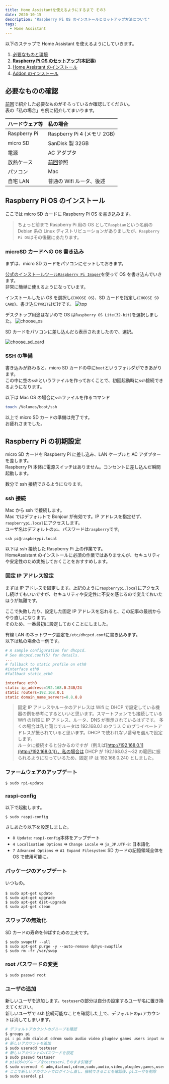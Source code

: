 ```yaml
---
title: Home Assistantを使えるようにするまで その3
date: 2020-10-15
description: "Raspberry Pi OS のインストールとセットアップ方法について"
tags:
  - Home Assistant
---
```


以下のステップで Home Assistant を使えるようにしていきます。

1. [必要なものと環境](/home-assistantを使えるようにするまで-その-2)
2. **[Raspberry Pi OS のセットアップ(本記事)](/home-assistantを使えるようにするまで-その-3)**
3. [Home Assistant のインストール](/home-assistantを使えるようにするまで-その-4)
4. [Addon のインストール](/home-assistantを使えるようにするまで-その-5)

## 必要なものの確認

[前回](/home-assistantを使えるようにするまで-その-2)で紹介した必要なものがそろっているか確認してください。  
表の「私の場合」を例に紹介してまいります。

| ハードウェア等 | 私の場合                                                 |
| :------------- | :------------------------------------------------------- |
| Raspberry Pi   | Raspberry Pi 4 (メモリ 2GB)                              |
| micro SD       | SanDisk 製 32GB                                          |
| 電源           | AC アダプタ                                              |
| 放熱ケース     | [前回](/home-assistantを使えるようにするまで-その-2)参照 |
| パソコン       | Mac                                                      |
| 自宅 LAN       | 普通の Wifi ルータ、後述                                 |

## Raspberry Pi OS のインストール

ここでは micro SD カードに Raspberry Pi OS を書き込みます。

> ちょっと前まで Raspberry Pi 用の OS として`Raspbian`という名前の Debian 系の Linux ディストリビューションがありましたが、`Raspberry Pi OS`はその後継にあたります。

### microSD カードへの OS 書き込み

まずは、micro SD カードをパソコンにセットしておきます。

[公式のインストールツール`Raspberry Pi Imager`](https://www.raspberrypi.org/downloads/)を使って OS を書き込んでいきます。  
非常に簡単に使えるようになっています。

インストールしたい OS を選択し(`CHOOSE OS`)、SD カードを指定し(`CHOOSE SD CARD`)、書き込む(`WRITE`)だけです。
![top](./0.png)

デスクトップ用途はないので OS は`Raspberry OS Lite(32-bit)`を選択しました。
![choose_os](./2.png)

SD カードをパソコンに差し込んだら表示されましたので、選択。

![choose_sd_card](./3.png)

### SSH の準備

書き込みが終わると、micro SD カードの中に`boot`というフォルダができあがります。  
この中に空の`ssh`というファイルを作っておくことで、初回起動時に`ssh`接続できるようになります。

以下は Mac OS の場合に`ssh`ファイルを作るコマンド

```bash
touch /Volumes/boot/ssh
```

以上で micro SD カードの準備は完了です。  
お疲れさまでした。

## Raspberry Pi の初期設定

micro SD カードを Raspberry Pi に差し込み、LAN ケーブルと AC アダプターを差します。  
Raspberry Pi 本体に電源スイッチはありません。コンセントに差し込んだ瞬間起動します。

数分で ssh 接続できるようになります。

### ssh 接続

Mac から ssh で接続します。  
Mac ではデフォルトで Bonjour が有効です。IP アドレスを指定せず、`raspberrypi.local`にアクセスします。  
ユーザ名はデフォルトの`pi`、パスワードは`raspberry`です。

```
ssh pi@raspberypi.local
```

以下は ssh 接続した Raspberry Pi 上の作業です。  
HomeAssistant のインストールに必須の作業ではありませんが、セキュリティや安定性のため実施しておくことをおすすめします。

### 固定 IP アドレス設定

まずは IP アドレスを固定します。上記のように`raspberrypi.local`にアクセスし続けてもいいですが、セキュリティや安定性に不安を感じるので変えておいたほうが無難です。

ここで失敗したり、設定した固定 IP アドレスを忘れると、この記事の最初からやり直しになります。  
そのため、一番最初に設定しておくことにしました。

有線 LAN のネットワーク設定を`/etc/dhcpcd.conf`に書き込みます。  
以下は私の場合の一例です。

```:title=/etc/dhcpcd.conf
# A sample configuration for dhcpcd.
# See dhcpcd.conf(5) for details.
...
# fallback to static profile on eth0
#interface eth0
#fallback static_eth0

interface eth0
static ip_address=192.168.0.240/24
static routers=192.168.0.1
static domain_name_servers=8.8.8.8
```

> 固定 IP アドレスやルータのアドレスは Wifi に DHCP で設定している機器の例を参考にするといいと思います。スマートフォンでも接続している Wifi の詳細に IP アドレス、ルータ、DNS が表示されているはずです。
> 多くの場合は私と同じでルータは 192.168.0.1 のクラス C のプライベートアドレスが振られていると思います。DHCP で使われない番号を選んで設定します。  
> ルータに接続すると分かるのですが（例えば[http://192.168.0.1](http://192.168.0.1)）、私の場合は DHCP が 192.168.0.2〜32 の範囲に振られるようになっているため、固定 IP は 192.168.0.240 としました。

### ファームウェアのアップデート

```
$ sudo rpi-update
```

### raspi-config

以下で起動します。

```
$ sudo raspi-config
```

さしあたり以下を設定しました。

- `8 Update`: `raspi-config`本体をアップデート
- `4 Localisation Options` => `Change Locale` => `ja_JP.UTF-8`: 日本語化
- `7 Advanced Options` => `A1 Expand Filesystem`: SD カードの記憶領域全体を OS で使用可能に。

### パッケージのアップデート

いつもの。

```
$ sudo apt-get update　
$ sudo apt-get upgrade
$ sudo apt-get dist-upgrade
$ sudo apt-get clean
```

### スワップの無効化

SD カードの寿命を伸ばすための工夫です。

```
$ sudo swapoff --all
$ sudo apt-get purge -y --auto-remove dphys-swapfile
$ sudo rm -fr /var/swap
```

### root パスワードの変更

```
$ sudo passwd root
```

### ユーザの追加

新しいユーザを追加します。`testuser`の部分は自分の設定するユーザ名に置き換えてください。  
新しいユーザで ssh 接続可能なことを確認した上で、デフォルトの`pi`アカウントは消してしまいます。

```bash
# デフォルトアカウントのグループを確認
$ groups pi
pi : pi adm dialout cdrom sudo audio video plugdev games users input netdev spi i2c gpio
# 新しいアカウントを追加
$ sudo useradd testuser
# 新しいアカウントのパスワードを設定
$ sudo passwd testuser
# pi以外のグループをtestuserにそのまま引継ぎ
$ sudo usermod -G adm,dialout,cdrom,sudo,audio,video,plugdev,games,users,input,netdev,spi,i2c,gpio testuser
# ここで新しいアカウントでログインし直し、接続できることを確認後、piユーザを削除
$ sudo userdel pi
```
